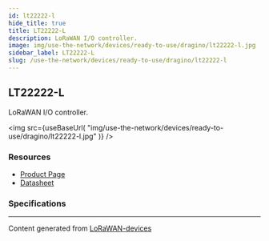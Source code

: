 ```yaml
---
id: lt22222-l
hide_title: true
title: LT22222-L
description: LoRaWAN I/O controller.
image: img/use-the-network/devices/ready-to-use/dragino/lt22222-l.jpg
sidebar_label: LT22222-L
slug: /use-the-network/devices/ready-to-use/dragino/lt22222-l
---
```



## LT22222-L

LoRaWAN I/O controller.

<img
src={useBaseUrl(
"img/use-the-network/devices/ready-to-use/dragino/lt22222-l.jpg"
)}
/>

### Resources

- [Product Page](http://www.dragino.com/products/lora-lorawan-end-node/item/156-lt-22222-l.html)
- [Datasheet](http://www.dragino.com/downloads/index.php?dir=LT_LoRa_IO_Controller/LT22222-L/)

### Specifications




---
Content generated from [LoRaWAN-devices](https://github.com/TheThingsNetwork/lorawan-devices)
